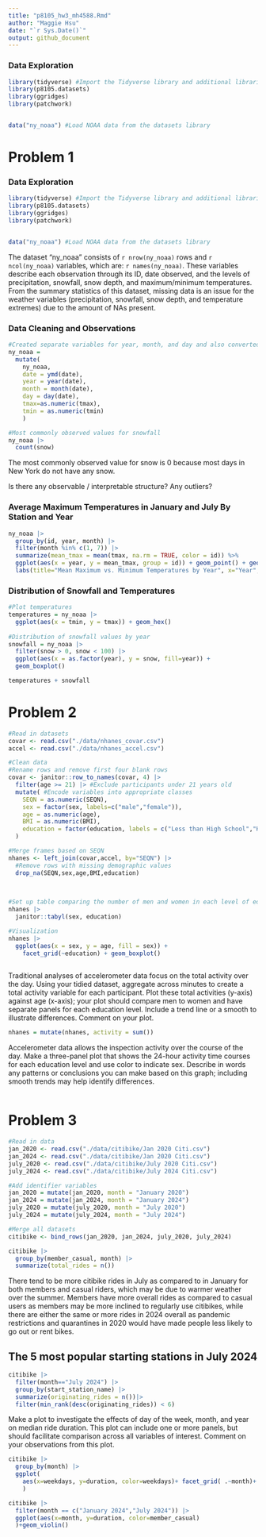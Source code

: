 ```yaml
---
title: "p8105_hw3_mh4588.Rmd"
author: "Maggie Hsu"
date: "`r Sys.Date()`"
output: github_document
---
```

### Data Exploration
```r
library(tidyverse) #Import the Tidyverse library and additional libraries
library(p8105.datasets)
library(ggridges)
library(patchwork)


data("ny_noaa") #Load NOAA data from the datasets library
```

# Problem 1
### Data Exploration
```r
library(tidyverse) #Import the Tidyverse library and additional libraries
library(p8105.datasets)
library(ggridges)
library(patchwork)


data("ny_noaa") #Load NOAA data from the datasets library
```
The dataset "ny_noaa" consists of `r nrow(ny_noaa)` rows and `r ncol(ny_noaa)` variables, which are: `r names(ny_noaa)`. These variables describe each observation through its ID, date observed, and the levels of precipitation, snowfall, snow depth, and maximum/minimum temperatures. From the summary statistics of this dataset, missing data is an issue for the weather variables (precipitation, snowfall, snow depth, and temperature extremes) due to the amount of NAs present.


### Data Cleaning and Observations
```r

#Created separate variables for year, month, and day and also converted minimum/maximum temperature variables into numeric values.
ny_noaa = 
  mutate(
    ny_noaa,
    date = ymd(date),
    year = year(date), 
    month = month(date), 
    day = day(date),
    tmax=as.numeric(tmax), 
    tmin = as.numeric(tmin)
    ) 

#Most commonly observed values for snowfall 
ny_noaa |>
  count(snow)
```

The most commonly observed value for snow is 0 because most days in New York do not have any snow.

 Is there any observable / interpretable structure? Any outliers?

### Average Maximum Temperatures in January and July By Station and Year

```r
ny_noaa |>
  group_by(id, year, month) |>
  filter(month %in% c(1, 7)) |>
  summarize(mean_tmax = mean(tmax, na.rm = TRUE, color = id)) %>% 
  ggplot(aes(x = year, y = mean_tmax, group = id)) + geom_point() + geom_path() + facet_grid(.~month) +
  labs(title="Mean Maximum vs. Minimum Temperatures by Year", x="Year", y="Temperature")
```

### Distribution of Snowfall and Temperatures
```r
#Plot temperatures
temperatures = ny_noaa |>
  ggplot(aes(x = tmin, y = tmax)) + geom_hex()
  
#Distribution of snowfall values by year
snowfall = ny_noaa |>
  filter(snow > 0, snow < 100) |>
  ggplot(aes(x = as.factor(year), y = snow, fill=year)) +
  geom_boxplot()

temperatures + snowfall
```

# Problem 2
```r
#Read in datasets
covar <- read.csv("./data/nhanes_covar.csv")
accel <- read.csv("./data/nhanes_accel.csv")

#Clean data
#Rename rows and remove first four blank rows
covar <- janitor::row_to_names(covar, 4) |>
  filter(age >= 21) |> #Exclude participants under 21 years old
  mutate( #Encode variables into appropriate classes
    SEQN = as.numeric(SEQN),
    sex = factor(sex, labels=c("male","female")),
    age = as.numeric(age), 
    BMI = as.numeric(BMI),
    education = factor(education, labels = c("Less than High School","High School Equivalent", "More than High School")),
  )

#Merge frames based on SEQN
nhanes <- left_join(covar,accel, by="SEQN") |>
  #Remove rows with missing demographic values
  drop_na(SEQN,sex,age,BMI,education)
    
    
```

```r
#Set up table comparing the number of men and women in each level of education
nhanes |>
  janitor::tabyl(sex, education)

#Visualization
nhanes |>
  ggplot(aes(x = sex, y = age, fill = sex)) + 
    facet_grid(~education) + geom_boxplot()
    
```
Traditional analyses of accelerometer data focus on the total activity over the day. Using your tidied dataset, aggregate across minutes to create a total activity variable for each participant. Plot these total activities (y-axis) against age (x-axis); your plot should compare men to women and have separate panels for each education level. Include a trend line or a smooth to illustrate differences. Comment on your plot.
```r
nhanes = mutate(nhanes, activity = sum())
```
Accelerometer data allows the inspection activity over the course of the day. Make a three-panel plot that shows the 24-hour activity time courses for each education level and use color to indicate sex. Describe in words any patterns or conclusions you can make based on this graph; including smooth trends may help identify differences.
```r

```


# Problem 3
```r
#Read in data
jan_2020 <- read.csv("./data/citibike/Jan 2020 Citi.csv") 
jan_2024 <- read.csv("./data/citibike/Jan 2020 Citi.csv")
july_2020 <- read.csv("./data/citibike/July 2020 Citi.csv")
july_2024 <- read.csv("./data/citibike/July 2024 Citi.csv")

#Add identifier variables
jan_2020 = mutate(jan_2020, month = "January 2020")
jan_2024 = mutate(jan_2024, month = "January 2024")
july_2020 = mutate(july_2020, month = "July 2020")
july_2024 = mutate(july_2024, month = "July 2024")

#Merge all datasets
citibike <- bind_rows(jan_2020, jan_2024, july_2020, july_2024)
```

```r
citibike |>
  group_by(member_casual, month) |>
  summarize(total_rides = n()) 
```
There tend to be more citibike rides in July  as compared to in January for both members and casual riders, which may be due to warmer weather over the summer. Members have more overall rides as compared to casual users as members may be more inclined to regularly use citibikes, while there are either the same or more rides in 2024 overall as pandemic restrictions and quarantines in 2020 would have made people less likely to go out or rent bikes.

## The 5 most popular starting stations in July 2024
```r
citibike |>
  filter(month=="July 2024") |>
  group_by(start_station_name) |>
  summarize(originating_rides = n())|>
  filter(min_rank(desc(originating_rides)) < 6)
```

Make a plot to investigate the effects of day of the week, month, and year on median ride duration. This plot can include one or more panels, but should facilitate comparison across all variables of interest. Comment on your observations from this plot.
```r
citibike |>
  group_by(month) |>
  ggplot(
    aes(x=weekdays, y=duration, color=weekdays)+ facet_grid( .~month)+ geom_boxplot() 
    )

```

```r
citibike |>
  filter(month == c("January 2024","July 2024")) |>
  ggplot(aes(x=month, y=duration, color=member_casual) 
  )+geom_violin()
```